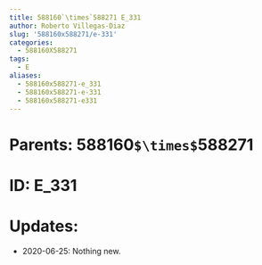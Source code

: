 ```yaml
---
title: 588160`\times`588271 E_331
author: Roberto Villegas-Diaz
slug: '588160x588271/e-331'
categories:
  - 588160X588271
tags:
  - E
aliases:
  - 588160x588271-e_331
  - 588160x588271-e-331
  - 588160x588271-e331
---
```


# **Parents**: 588160`$\times$`588271
# **ID**: E_331
# **Updates**: 
 - 2020-06-25: Nothing new.
